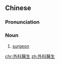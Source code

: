 {{also|外科医生}}
==Chinese==
{{zh-forms|s=外科医生|type=22}}

===Pronunciation===
{{zh-pron
|m=wàikē yīshēng
|c=ngoi6 fo1 ji1 sang1
|cat=n
}}

===Noun===
{{zh-noun}}

# [[surgeon]] {{gloss|doctor who performs surgery}}

{{zh-cat|Occupations}}

[[chr:外科醫生]]
[[zh:外科醫生]]